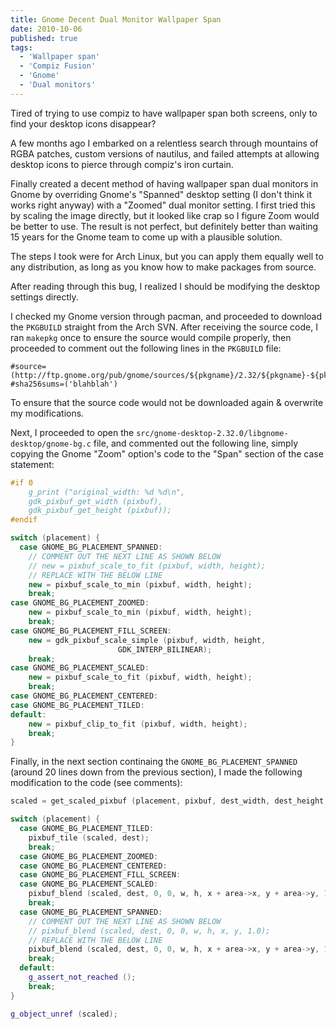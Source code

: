 ```yaml
---
title: Gnome Decent Dual Monitor Wallpaper Span
date: 2010-10-06
published: true
tags:
  - 'Wallpaper span'
  - 'Compiz Fusion'
  - 'Gnome'
  - 'Dual monitors'
---
```


Tired of trying to use compiz to have wallpaper span both screens, only to find your desktop icons disappear?

A few months ago I embarked on a relentless search through mountains of RGBA patches, custom versions of nautilus, and failed attempts at allowing desktop icons to pierce through compiz's iron curtain.

Finally created a decent method of having wallpaper span dual monitors in Gnome by overriding Gnome's "Spanned" desktop setting (I don't think it works right anyway) with a "Zoomed" dual monitor setting. I first tried this by scaling the image directly, but it looked like crap so I figure Zoom would be better to use. The result is not perfect, but definitely better than waiting 15 years for the Gnome team to come up with a plausible solution.

The steps I took were for Arch Linux, but you can apply them equally well to any distribution, as long as you know how to make packages from source.

After reading through this bug, I realized I should be modifying the desktop settings directly.

I checked my Gnome version through pacman, and proceeded to download the `PKGBUILD` straight from the Arch SVN. After receiving the source code, I ran `makepkg` once to ensure the source would compile properly, then proceeded to comment out the following lines in the `PKGBUILD` file:

```
#source=(http://ftp.gnome.org/pub/gnome/sources/${pkgname}/2.32/${pkgname}-${pkgver}.tar.bz2)
#sha256sums=('blahblah')
```

To ensure that the source code would not be downloaded again & overwrite my modifications.

Next, I proceeded to open the `src/gnome-desktop-2.32.0/libgnome-desktop/gnome-bg.c` file, and commented out the following line, simply copying the Gnome "Zoom" option's code to the "Span" section of the case statement:

```cpp
#if 0
    g_print ("original_width: %d %d\n",
    gdk_pixbuf_get_width (pixbuf),
    gdk_pixbuf_get_height (pixbuf));
#endif

switch (placement) {
  case GNOME_BG_PLACEMENT_SPANNED:
    // COMMENT OUT THE NEXT LINE AS SHOWN BELOW
    // new = pixbuf_scale_to_fit (pixbuf, width, height);
    // REPLACE WITH THE BELOW LINE
    new = pixbuf_scale_to_min (pixbuf, width, height);
    break;
case GNOME_BG_PLACEMENT_ZOOMED:
    new = pixbuf_scale_to_min (pixbuf, width, height);
    break;
case GNOME_BG_PLACEMENT_FILL_SCREEN:
    new = gdk_pixbuf_scale_simple (pixbuf, width, height,
                        GDK_INTERP_BILINEAR);
    break;
case GNOME_BG_PLACEMENT_SCALED:
    new = pixbuf_scale_to_fit (pixbuf, width, height);
    break;
case GNOME_BG_PLACEMENT_CENTERED:
case GNOME_BG_PLACEMENT_TILED:
default:
    new = pixbuf_clip_to_fit (pixbuf, width, height);
    break;
}
```

Finally, in the next section continaing the `GNOME_BG_PLACEMENT_SPANNED` (around 20 lines down from the previous section), I made the following modification to the code (see comments):

```cpp
scaled = get_scaled_pixbuf (placement, pixbuf, dest_width, dest_height, &x, &y, &w, &h);

switch (placement) {
  case GNOME_BG_PLACEMENT_TILED:
    pixbuf_tile (scaled, dest);
    break;
  case GNOME_BG_PLACEMENT_ZOOMED:
  case GNOME_BG_PLACEMENT_CENTERED:
  case GNOME_BG_PLACEMENT_FILL_SCREEN:
  case GNOME_BG_PLACEMENT_SCALED:
    pixbuf_blend (scaled, dest, 0, 0, w, h, x + area->x, y + area->y, 1.0);
    break;
  case GNOME_BG_PLACEMENT_SPANNED:
    // COMMENT OUT THE NEXT LINE AS SHOWN BELOW
    // pixbuf_blend (scaled, dest, 0, 0, w, h, x, y, 1.0);
    // REPLACE WITH THE BELOW LINE
    pixbuf_blend (scaled, dest, 0, 0, w, h, x + area->x, y + area->y, 1.0);
    break;
  default:
    g_assert_not_reached ();
    break;
}

g_object_unref (scaled);
```
